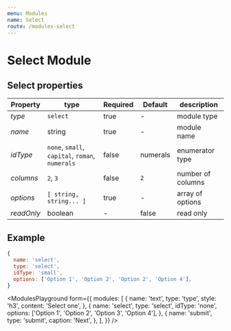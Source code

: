 ```yaml
---
menu: Modules
name: Select
route: /modules-select
---
```


# Select Module

## Select properties

| Property       | type           | Required | Default | description  |
| -------------- | -------------- | -------- | --------| ------------ |
| *type*         | `select`       | true     | -       | module type  |
| *name*         | string         | true     | -       | module name  |
| *idType*       | `none`, `small`, `capital`, `roman`, `numerals` | false    | numerals       | enumerator type  |
| *columns*      | `2`, `3`       | false    | `2`     | number of columns  |
| *options*      | `[ string, string... ]`   | true   | -     | array of options   |
| *readOnly*     | boolean        | -        | false   | read only    |

## Example
```jsx
{
  name: 'select',
  type: 'select',
  idType: 'small',
  options: ['Option 1', 'Option 2', 'Option 2', 'Option 4'],
}
```


<ModulesPlayground
  form={{
    modules: [
      {
        name: 'text',
        type: 'type',
        style: 'h3',
        content: 'Select one',
      },
      {
        name: 'select',
        type: 'select',
        idType: 'none',
        options: ['Option 1', 'Option 2', 'Option 3', 'Option 4'],
      },
      {
        name: 'submit',
        type: 'submit',
        caption: 'Next',
      },
    ],
  }}
/>
